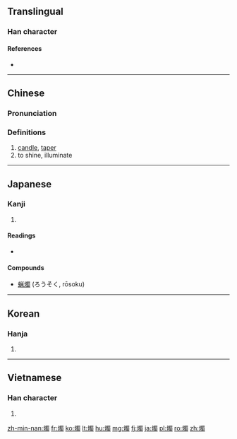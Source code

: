 {{also|烛}}
==Translingual==

===Han character===
{{Han char|rn=86|rad=火|as=13|sn=17|four=96827|canj=FWLI}}

====References====
* {{Han ref|kx=0685.110|dkj=19480|dj=1098.030|hdz=32241.020|uh=71ED|ud=29165|bh=C0EB|bd=49387}}

----

==Chinese==
{{zh-forms|s=烛}}

===Pronunciation===
{{zh-pron
|m=zhú
|c=zuk1
|h=pfs=chuk
|md=
|mn=chek/chiok
|mn_note=chek - vernacular; chiok - literary
|w=
|mc=y
|oc=y
|cat=m,n
}}

===Definitions===
{{zh-hanzi}}

# [[candle]], [[taper]]
# to shine, illuminate

----

==Japanese==

===Kanji===
{{ja-kanji|grade=|rs=火13}}

# {{defn|lang=ja|sort=火13}}

====Readings====
* {{ja-readings|on=[[しょく]] (shoku), [[そく]] (soku)|kun=[[ともしび]] (tomoshibi)}}

====Compounds====
* [[蝋燭]] (ろうそく, rōsoku)

----

==Korean==

===Hanja===
{{ko-hanja|hangeul=촉|eumhun=|rv=chok|mr=ch'ok|y=chok}}

# {{defn|lang=ko|sort=火13}}

----

==Vietnamese==

===Han character===
{{vi-hantu|[[chúc]], [[đuốc]]|rs=火13}}

# {{defn|lang=vi|sort=火13}}

[[zh-min-nan:燭]]
[[fr:燭]]
[[ko:燭]]
[[lt:燭]]
[[hu:燭]]
[[mg:燭]]
[[fj:燭]]
[[ja:燭]]
[[pl:燭]]
[[ro:燭]]
[[zh:燭]]